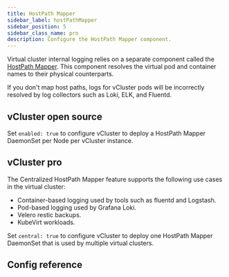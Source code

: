 ```yaml
---
title: HostPath Mapper
sidebar_label: hostPathMapper
sidebar_position: 5
sidebar_class_name: pro
description: Configure the HostPath Mapper component.
---
```



<ProAdmonition/>

Virtual cluster internal logging relies on a separate component called the [HostPath Mapper](https://github.com/loft-sh/vcluster-hostpath-mapper). This component resolves the virtual pod and container names to their physical counterparts.

If you don't map host paths, logs for vCluster pods will be incorrectly resolved by log collectors such as Loki, ELK, and Fluentd.

## vCluster open source

Set `enabled: true` to configure vCluster to deploy a HostPath Mapper DaemonSet per Node per vCluster instance.

## vCluster pro

The Centralized HostPath Mapper feature supports the following use cases in the virtual cluster:

- Container-based logging used by tools such as fluentd and Logstash.
- Pod-based logging used by Grafana Loki.
- Velero restic backups.
- KubeVirt workloads.

Set `central: true` to configure vCluster to deploy one HostPath Mapper DaemonSet that is used by multiple virtual clusters.

## Config reference

<HostPathMapper/>
